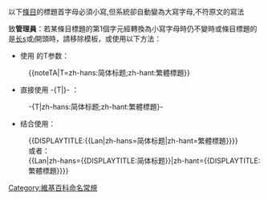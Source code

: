 {{hiddencat}}
{{Catmore|Wikipedia:命名常規 (大寫)}}
以下[[Wikipedia:什麼是條目|條目]]的標題首字母必須小寫,但系統卻自動變為大寫字母,不符原文的寫法

致'''管理員'''：若某條目標題的第1個字元經轉換為小寫字母時仍不變時或條目標題的是[[长s|长s]]或[[İ|ı]]開頭時，請移除{{tl|lowercase}}模板，或使用以下方法：
*使用 {{tl|noteTA}}的T参数：
:<nowiki>{{noteTA|T=zh-hans:简体标题;zh-hant:繁體標題}}</nowiki>
*直接使用 <nowiki>-{T|}-</nowiki> ：
:<nowiki>-{T|zh-hans:简体标题;zh-hant:繁體標題}-</nowiki>
*结合{{tl|Lan}}使用：
:<nowiki>{{DISPLAYTITLE:{{Lan|zh-hans=简体标题|zh-hant=繁體標題}}}}</nowiki>
:或者：
:<nowiki>{{Lan|zh-hans={{DISPLAYTITLE:简体标题}}|zh-hant={{DISPLAYTITLE:繁體標題}}}}</nowiki>

[[Category:維基百科命名常規|Category:維基百科命名常規]]